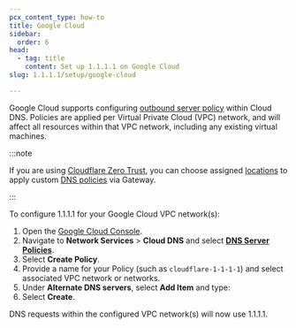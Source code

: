 ```yaml
---
pcx_content_type: how-to
title: Google Cloud
sidebar:
  order: 6
head:
  - tag: title
    content: Set up 1.1.1.1 on Google Cloud
slug: 1.1.1.1/setup/google-cloud

---
```



Google Cloud supports configuring [outbound server policy](https://cloud.google.com/dns/docs/server-policies-overview#dns-server-policy-out) within Cloud DNS. Policies are applied per Virtual Private Cloud (VPC) network, and will affect all resources within that VPC network, including any existing virtual machines.

:::note


If you are using [Cloudflare Zero Trust](/cloudflare-one/), you can choose assigned [locations](/cloudflare-one/connections/connect-devices/agentless/dns/locations/) to apply custom [DNS policies](/cloudflare-one/policies/gateway/dns-policies/) via Gateway.


:::

To configure 1.1.1.1 for your Google Cloud VPC network(s):

1. Open the [Google Cloud Console](https://console.cloud.google.com).
2. Navigate to **Network Services** > **Cloud DNS** and select [**DNS Server Policies**](https://console.cloud.google.com/net-services/dns/policies).
3. Select **Create Policy**.
4. Provide a name for your Policy (such as `cloudflare-1-1-1-1`) and select associated VPC network or networks.
5. Under **Alternate DNS servers**, select **Add Item** and type: <Render file="ipv4" />
6. Select **Create**.

DNS requests within the configured VPC network(s) will now use 1.1.1.1.
